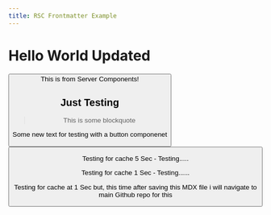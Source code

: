 ---
title: RSC Frontmatter Example
---

# Hello World Updated 
<Button mycontent="some content" />
This is from Server Components! 
<CodeBlock />

## Just Testing

> This is some blockquote

Some new text for testing with a button componenet

<Button mycontent="Click Me" />

Testing for cache 5 Sec - Testing.....

Testing for cache 1 Sec - Testing......

Testing for cache at 1 Sec but, this time after saving this MDX file i will navigate to main Github repo for this
